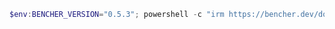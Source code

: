 ```powershell
$env:BENCHER_VERSION="0.5.3"; powershell -c "irm https://bencher.dev/download/install-cli.ps1 | iex"
```
